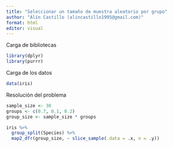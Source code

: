 ```yaml
---
title: "Seleccionar un tamaño de muestra aleatorio por grupo"
author: "Alín Castillo (alincastillo1995@gmail.com)"
format: html
editor: visual
---
```


Carga de bibliotecas

```r
library(dplyr)
library(purrr)
```

Carga de los datos

```r

data(iris)
```

Resolución del problema

```r
sample_size <- 30
groups <- c(0.7, 0.1, 0.2)
group_size <- sample_size * groups

iris %>% 
  group_split(Species) %>% 
  map2_dfr(group_size, ~ slice_sample(.data = .x, n = .y))
```
